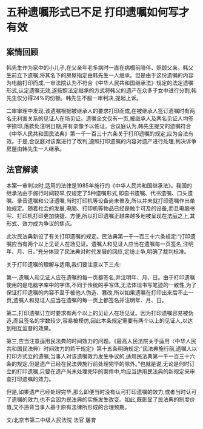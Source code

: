 # 五种遗嘱形式已不足 打印遗嘱如何写才有效

  

## 案情回顾

韩先生作为家中的小儿子,在父亲年老多病时一直在病榻前陪伴、照顾父亲。韩父生前立下遗嘱,将其名下的房屋指定由韩先生一人继承。但是由于这份遗嘱的内容为电脑打印而成,一审法院认为不符合《中华人民共和国继承法》规定的法定遗嘱形式,认定遗嘱无效,遂按照法定继承的方式将韩父的遗产在众多子女中进行分割,韩先生仅分得24%的份额。韩先生不服一审判决,提起上诉。

二审审理中发现,该遗嘱根据被继承人的要求打印而成,在被继承人签订遗嘱时有两名无利害关系的见证人在场见证。遗嘱全文仅有一页,被继承人及两名见证人均签字捺印,落款处注明日期,并有录像予以佐证。合议庭认为,韩先生提交的遗嘱符合《中华人民共和国民法典》第一千一百三十六条关于打印遗嘱的规定,应为合法有效。于是,合议庭对该案进行了改判,遵照打印遗嘱的内容对遗产进行处理,判决诉争房屋由韩先生一人继承。

## 法官解读

本案一审判决时,适用的法律是1985年施行的《中华人民共和国继承法》。我国的继承法由于施行时间较早,仅规定了5种遗嘱形式,即自书遗嘱、代书遗嘱、口头遗嘱、录音遗嘱和公证遗嘱,当时打印机等设备尚未普及,所以并未就打印遗嘱作出单独规定。随着社会的发展,电脑、打印机等物品已经是触手可及的设备,而且电脑书写、打印机打印更加快捷、方便,所以打印遗嘱正越来越多地被呈现在法庭之上,其形式、效力成为争议的焦点。

此次民法典新设了有关打印遗嘱的规定。民法典第一千一百三十六条规定:“打印遗嘱应当有两个以上见证人在场见证。遗嘱人和见证人应当在遗嘱每一页签名,注明年、月、日。”充分体现了民法典对时代发展的回应,定纷止争,明确了裁判标准。

关于打印遗嘱的理解与适用,我们要注意以下三点:

第一,遗嘱人和见证人应在遗嘱的每一页都签名,并注明年、月、日。由于打印遗嘱使用的是电脑字库中的字体,不同于传统的手写体,无法体现书写笔迹的一致性,为了保证打印遗嘱的内容不至于被他人伪造、篡改,所以如果遗嘱在打印出来后不止一页,遗嘱人和见证人应当在遗嘱的每一页上都签名并注明年、月、日。

第二,打印遗嘱订立时要求有两个以上的见证人在场见证。因为打印遗嘱容易被伪造,而且签名的字数较少,容易被模仿,因此本条规定需要有两个以上的见证人,以达到相互监督的效果。

第三,应当注意适用民法典的时间效力的问题。《最高人民法院关于适用〈中华人民共和国民法典〉时间效力的若干规定》第十五条明确规定:“民法典施行前,遗嘱人以打印方式立的遗嘱,当事人对该遗嘱效力发生争议的,适用民法典第一千一百三十六条的规定,但是遗产已经在民法典施行前处理完毕的除外。”也就是说,无论是何时订立的打印遗嘱,只要在遗产尚未处理完毕的案件中,均应当适用民法典的新规定来审查打印遗嘱的效力。

但是,如果遗产已经处理完毕,那么即便当时没有认可打印遗嘱的效力,或者当时认可了遗嘱的效力,也不会因为民法典的实施发生改变。如此,既彰显了民法典的制度价值,又不违背当事人基于原有法律所形成的合理预期。

文/北京市第二中级人民法院 法官 屠育